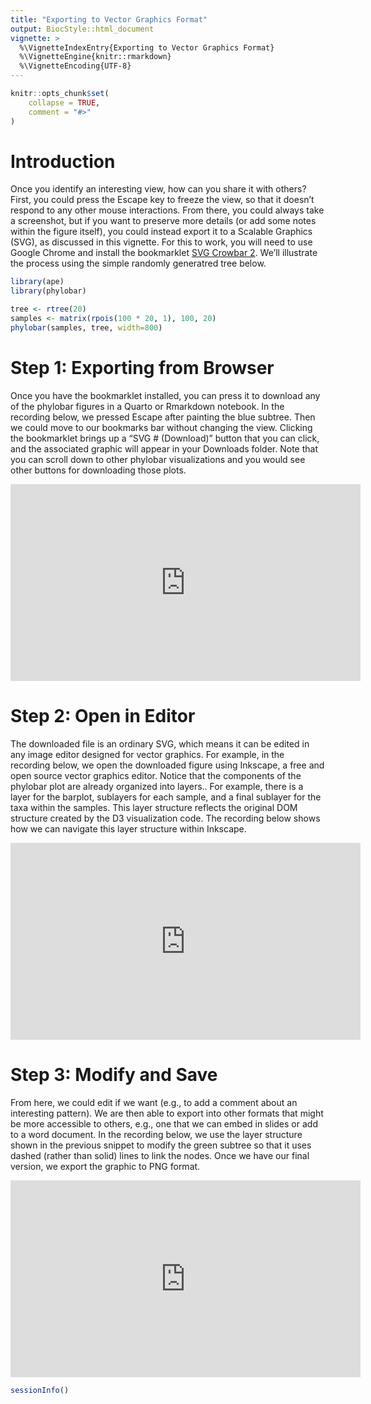 ```yaml
---
title: "Exporting to Vector Graphics Format"
output: BiocStyle::html_document
vignette: >
  %\VignetteIndexEntry{Exporting to Vector Graphics Format}
  %\VignetteEngine{knitr::rmarkdown}
  %\VignetteEncoding{UTF-8}
---
```


```r
knitr::opts_chunk$set(
    collapse = TRUE,
    comment = "#>"
)
```

# Introduction

Once you identify an interesting view, how can you share it with others? First,
you could press the Escape key to freeze the view, so that it doesn't respond to
any other mouse interactions. From there, you could always take a screenshot,
but if you want to preserve more details (or add some notes within the figure
itself), you could instead export it to a Scalable Graphics (SVG), as discussed
in this vignette. For this to work, you will need to use Google Chrome and
install the bookmarklet [SVG Crowbar 2](https://nytimes.github.io/svg-crowbar/).
We'll illustrate the process using the simple randomly generatred tree below.

```r
library(ape)
library(phylobar)

tree <- rtree(20)
samples <- matrix(rpois(100 * 20, 1), 100, 20)
phylobar(samples, tree, width=800)
```

# Step 1: Exporting from Browser

Once you have the bookmarklet installed, you can press it to download any of the
phylobar figures in a Quarto or Rmarkdown notebook. In the recording below, we
pressed Escape after painting the blue subtree. Then we could move to our
bookmarks bar without changing the view. Clicking the bookmarklet brings up a
"SVG # (Download)" button that you can click, and the associated graphic will
appear in your Downloads folder. Note that you can scroll down to other phylobar
visualizations and you would see other buttons for downloading those plots.

<div style="text-align: center;">
<iframe width="560" height="315" src="https://www.youtube.com/embed/pb55u7kL7NA?si=held0jZZtjdN4rNJ" title="YouTube video player" frameborder="0" allow="accelerometer; autoplay; clipboard-write; encrypted-media; gyroscope; picture-in-picture; web-share" referrerpolicy="strict-origin-when-cross-origin" allowfullscreen data-external="1"></iframe>
</div>

# Step 2: Open in Editor

The downloaded file is an ordinary SVG, which means it can be edited in any
image editor designed for vector graphics. For example, in the recording below,
we open the downloaded figure using Inkscape, a free and open source vector
graphics editor. Notice that the components of the phylobar plot are already
organized into layers.. For example, there is a layer for the barplot, sublayers
for each sample, and a final sublayer for the taxa within the samples. This
layer structure reflects the original DOM structure created by the D3
visualization code. The recording below shows how we can navigate this layer
structure within Inkscape.


<div style="text-align: center;">
<iframe width="560" height="315" src="https://www.youtube.com/embed/UdnBCg_JONA?si=QvQ1Wdoe0b2W-BE_" title="YouTube video player" frameborder="0" allow="accelerometer; autoplay; clipboard-write; encrypted-media; gyroscope; picture-in-picture; web-share" referrerpolicy="strict-origin-when-cross-origin" allowfullscreen data-external="1"></iframe>
</div>

# Step 3: Modify and Save

From here, we could edit if we want (e.g., to add a comment about an interesting
pattern). We are then able to export into other formats that might be more
accessible to others, e.g., one that we can embed in slides or add to a word
document.  In the recording below, we use the layer structure shown in the
previous snippet to modify the green subtree so that it uses dashed (rather than
solid) lines to link the nodes. Once we have our final version, we export the
graphic to PNG format.

<div style="text-align: center;">
<iframe width="560" height="315" src="https://www.youtube.com/embed/AB9GU1H6Uxs?si=HviKesdsayKz9OTi" title="YouTube video player" frameborder="0" allow="accelerometer; autoplay; clipboard-write; encrypted-media; gyroscope; picture-in-picture; web-share" referrerpolicy="strict-origin-when-cross-origin" allowfullscreen data-external="1"></iframe>
</div>

```r
sessionInfo()
```